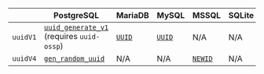 
<DialectTableFilter>

|          | PostgreSQL                                                                                          | MariaDB                                   | MySQL                                                                                        | MSSQL                                                                                                     | SQLite | Snowflake | db2 | ibmi |
|----------|-----------------------------------------------------------------------------------------------------|-------------------------------------------|----------------------------------------------------------------------------------------------|-----------------------------------------------------------------------------------------------------------|--------|-----------|-----|------|
| `uuidV1` | [`uuid_generate_v1`](https://www.postgresql.org/docs/current/uuid-ossp.html) (requires `uuid-ossp`) | [`UUID`](https://mariadb.com/kb/en/uuid/) | [`UUID`](https://dev.mysql.com/doc/refman/8.0/en/miscellaneous-functions.html#function_uuid) | N/A                                                                                                       | N/A    | N/A       | N/A | N/A  |
| `uuidV4` | [`gen_random_uuid`](https://www.postgresql.org/docs/current/functions-uuid.html)                    | N/A                                       | N/A                                                                                          | [`NEWID`](https://learn.microsoft.com/en-us/sql/t-sql/functions/newid-transact-sql?view=sql-server-ver16) | N/A    | N/A       | N/A | N/A  |

</DialectTableFilter>
